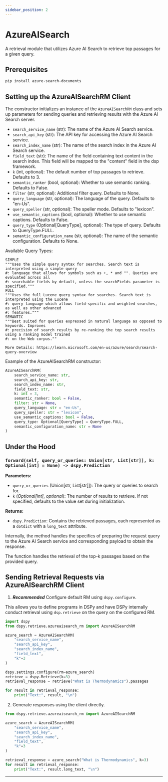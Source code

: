 ```yaml
---
sidebar_position: 2
---
```



# AzureAISearch

A retrieval module that utilizes Azure AI Search to retrieve top passages for a given query.

## Prerequisites

```bash
pip install azure-search-documents
```

## Setting up the AzureAISearchRM Client

The constructor initializes an instance of the `AzureAISearchRM` class and sets up parameters for sending queries and retrieving results with the Azure AI Search server.

- `search_service_name` (str): The name of the Azure AI Search service.
- `search_api_key` (str): The API key for accessing the Azure AI Search service.
- `search_index_name` (str): The name of the search index in the Azure AI Search service.
- `field_text` (str): The name of the field containing text content in the search index. This field will be mapped to the "content" field in the dsp framework.
- `k` (int, optional): The default number of top passages to retrieve. Defaults to 3.
- `semantic_ranker` (bool, optional): Whether to use semantic ranking. Defaults to False.
- `filter` (str, optional): Additional filter query. Defaults to None.
- `query_language` (str, optional): The language of the query. Defaults to "en-Us".
- `query_speller` (str, optional): The speller mode. Defaults to "lexicon".
- `use_semantic_captions` (bool, optional): Whether to use semantic captions. Defaults to False.
- `query_type` (Optional[QueryType], optional): The type of query. Defaults to QueryType.FULL.
- `semantic_configuration_name` (str, optional): The name of the semantic configuration. Defaults to None.

Available Query Types:

    SIMPLE
    """Uses the simple query syntax for searches. Search text is interpreted using a simple query
    #: language that allows for symbols such as +, * and "". Queries are evaluated across all
    #: searchable fields by default, unless the searchFields parameter is specified."""
    FULL
    """Uses the full Lucene query syntax for searches. Search text is interpreted using the Lucene
    #: query language which allows field-specific and weighted searches, as well as other advanced
    #: features."""
    SEMANTIC
    """Best suited for queries expressed in natural language as opposed to keywords. Improves
    #: precision of search results by re-ranking the top search results using a ranking model trained
    #: on the Web corpus.""

    More Details: https://learn.microsoft.com/en-us/azure/search/search-query-overview

Example of the AzureAISearchRM constructor:

```python
AzureAISearchRM(
    search_service_name: str,
    search_api_key: str,
    search_index_name: str,
    field_text: str,
    k: int = 3,
    semantic_ranker: bool = False,
    filter: str = None,
    query_language: str = "en-Us",
    query_speller: str = "lexicon",
    use_semantic_captions: bool = False,
    query_type: Optional[QueryType] = QueryType.FULL,
    semantic_configuration_name: str = None
)
```

## Under the Hood

### `forward(self, query_or_queries: Union[str, List[str]], k: Optional[int] = None) -> dspy.Prediction`

**Parameters:**

- `query_or_queries` (Union[str, List[str]]): The query or queries to search for.
- `k` (_Optional[int]_, _optional_): The number of results to retrieve. If not specified, defaults to the value set during initialization.

**Returns:**

- `dspy.Prediction`: Contains the retrieved passages, each represented as a `dotdict` with a `long_text` attribute.

Internally, the method handles the specifics of preparing the request query to the Azure AI Search service and corresponding payload to obtain the response.

The function handles the retrieval of the top-k passages based on the provided query.

## Sending Retrieval Requests via AzureAISearchRM Client

1. _**Recommended**_ Configure default RM using `dspy.configure`.

This allows you to define programs in DSPy and have DSPy internally conduct retrieval using `dsp.retrieve` on the query on the configured RM.

```python
import dspy
from dspy.retrieve.azureaisearch_rm import AzureAISearchRM

azure_search = AzureAISearchRM(
    "search_service_name",
    "search_api_key",
    "search_index_name",
    "field_text",
    "k"=3
)

dspy.settings.configure(rm=azure_search)
retrieve = dspy.Retrieve(k=3)
retrieval_response = retrieve("What is Thermodynamics").passages

for result in retrieval_response:
    print("Text:", result, "\n")
```

2. Generate responses using the client directly.

```python
from dspy.retrieve.azureaisearch_rm import AzureAISearchRM

azure_search = AzureAISearchRM(
    "search_service_name",
    "search_api_key",
    "search_index_name",
    "field_text",
    "k"=3
)

retrieval_response = azure_search("What is Thermodynamics", k=3)
for result in retrieval_response:
    print("Text:", result.long_text, "\n")
```

***

<AuthorDetails name="Prajapati Harishkumar Kishorkumar"/>